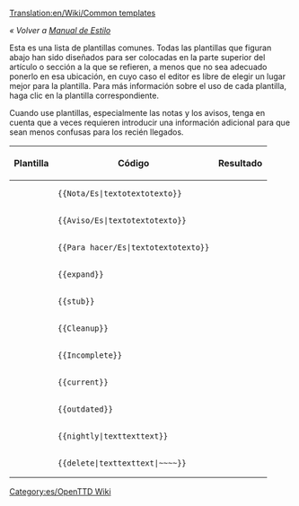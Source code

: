 [[Translation:en/Wiki/Common templates]]
{{es/Traducción|en/Wiki/Common templates|50}}

''« Volver a [[es/Wiki/Manual de Estilo|Manual de Estilo]]''

Esta es una lista de plantillas comunes. Todas las plantillas que figuran abajo han sido diseñados para ser colocadas en la parte superior del artículo o sección a la que se refieren, a menos que no sea adecuado ponerlo en esa ubicación, en cuyo caso el editor es libre de elegir un lugar mejor para la plantilla. Para más información sobre el uso de cada plantilla, haga clic en la plantilla correspondiente.

Cuando use plantillas, especialmente las notas y los avisos, tenga en cuenta que a veces requieren introducir una información adicional para que sean menos confusas para los recién llegados.

{|
!Plantilla!!Código!!Resultado
|-
|{{en/S|es/Nota}}||<pre>{{Nota/Es|textotextotexto}}</pre>||{{es/Nota|textotextotexto}}
|-
|{{en/S|es/Aviso}}||<pre>{{Aviso/Es|textotextotexto}}</pre>||{{es/Aviso|textotextotexto}}
|-
|{{en/S|es/Para hacer}}||<pre>{{Para hacer/Es|textotextotexto}}</pre>||{{es/Para hacer|textotextotexto| }}
|-
|{{en/S|en/Expand}}||<pre>{{expand}}</pre>||{{en/Expand| }}
|-
|{{en/S|en/Stub}}||<pre>{{stub}}</pre>||{{en/Stub| }}
|-
|{{en/S|en/Cleanup}}||<pre>{{Cleanup}}</pre>||{{en/Cleanup| }}
|-
|{{en/S|en/Incomplete}} ||<pre>{{Incomplete}}</pre>||{{en/Incomplete| }}
|-
|{{en/S|en/Current}}||<pre>{{current}}</pre>||{{en/Current| }}
|-
|{{en/S|en/Outdated}}||<pre>{{outdated}}</pre>||{{en/Outdated| }}
|-
|{{en/S|en/Nightly}}||<pre>{{nightly|texttexttext}}</pre>||{{en/Nightly|texttexttext}}
|-
|{{en/S|en/Delete}}||<pre>{{delete|texttexttext|~~~~}}</pre>||{{en/Delete|texttexttext|Zojj 11:21, 6 June 2007 (CEST)| }}
|}

[[Category:es/OpenTTD Wiki]]